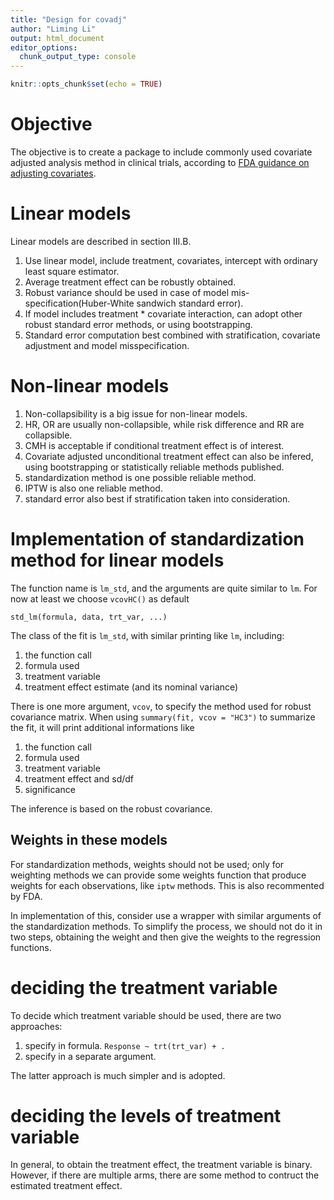 ```yaml
---
title: "Design for covadj"
author: "Liming Li"
output: html_document
editor_options:
  chunk_output_type: console
---
```


```r
knitr::opts_chunk$set(echo = TRUE)
```

# Objective

The objective is to create a package to include commonly used covariate adjusted analysis method in clinical trials, according to [FDA guidance on adjusting covariates](https://www.fda.gov/regulatory-information/search-fda-guidance-documents/adjusting-covariates-randomized-clinical-trials-drugs-and-biological-products).

# Linear models

Linear models are described in section III.B.

1. Use linear model, include treatment, covariates, intercept with ordinary least square estimator.
1. Average treatment effect can be robustly obtained.
1. Robust variance should be used in case of model mis-specification(Huber-White sandwich standard error).
1. If model includes treatment * covariate interaction, can adopt other robust standard error methods, or using bootstrapping.
1. Standard error computation best combined with stratification, covariate adjustment and model misspecification.

# Non-linear models

1. Non-collapsibility is a big issue for non-linear models.
1. HR, OR are usually non-collapsible, while risk difference and RR are collapsible.
1. CMH is acceptable if conditional treatment effect is of interest.
1. Covariate adjusted unconditional treatment effect can also be infered, using bootstrapping or statistically reliable methods published.
1. standardization method is one possible reliable method.
1. IPTW is also one reliable method.
1. standard error also best if stratification taken into consideration.

# Implementation of standardization method for linear models

The function name is `lm_std`, and the arguments are quite similar to `lm`.
For now at least we choose `vcovHC()` as default

```
std_lm(formula, data, trt_var, ...)
```

The class of the fit is `lm_std`, with similar printing like `lm`, including:

1. the function call
1. formula used
1. treatment variable
1. treatment effect estimate (and its nominal variance)

There is one more argument, `vcov`, to specify the method used for robust covariance matrix.
When using `summary(fit, vcov = "HC3")` to summarize the fit, it will print additional informations like

1. the function call
1. formula used
1. treatment variable
1. treatment effect and sd/df
1. significance

The inference is based on the robust covariance.

## Weights in these models

For standardization methods, weights should not be used; only for weighting methods we can provide
some weights function that produce weights for each observations, like `iptw` methods.
This is also recommented by FDA.

In implementation of this, consider use a wrapper with similar arguments of the standardization methods.
To simplify the process, we should not do it in two steps, obtaining the weight and then give the weights to
the regression functions.

# deciding the treatment variable

To decide which treatment variable should be used, there are two approaches:

1. specify in formula. `Response ~ trt(trt_var) + .`
1. specify in a separate argument.

The latter approach is much simpler and is adopted.

# deciding the levels of treatment variable

In general, to obtain the treatment effect, the treatment variable is binary.
However, if there are multiple arms, there are some method to contruct the estimated
treatment effect.
